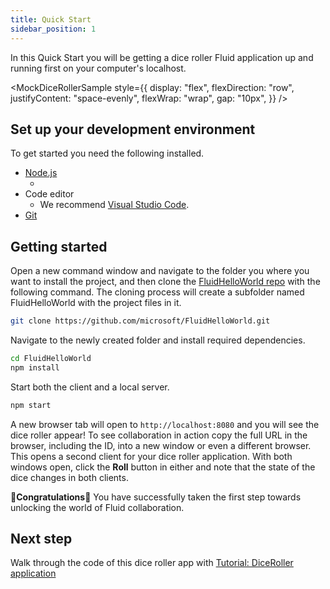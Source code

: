 ```yaml
---
title: Quick Start
sidebar_position: 1
---
```



In this Quick Start you will be getting a dice roller Fluid application up and running first on your computer's
localhost.

<MockDiceRollerSample style={{
  display: "flex",
  flexDirection: "row",
  justifyContent: "space-evenly",
  flexWrap: "wrap",
  gap: "10px",
}} />

## Set up your development environment

To get started you need the following installed.

-   [Node.js](https://nodejs.org/en/download)
    - <NodeVersions />
-   Code editor
    - We recommend [Visual Studio Code](https://code.visualstudio.com/).
-   [Git](https://git-scm.com/downloads)

## Getting started

Open a new command window and navigate to the folder you where you want to install the project, and then clone the
[FluidHelloWorld repo](https://github.com/microsoft/FluidHelloWorld) with the following command. The cloning process
will create a subfolder named FluidHelloWorld with the project files in it.

```bash
git clone https://github.com/microsoft/FluidHelloWorld.git
```

Navigate to the newly created folder and install required dependencies.

```bash
cd FluidHelloWorld
npm install
```

Start both the client and a local server.

```bash
npm start
```

A new browser tab will open to `http://localhost:8080` and you will see the dice roller appear! To see collaboration in
action copy the full URL in the browser, including the ID, into a new window or even a different browser. This opens a
second client for your dice roller application. With both windows open, click the **Roll** button in either and note
that the state of the dice changes in both clients.


🥳**Congratulations**🎉 You have successfully taken the first step towards unlocking the world of Fluid collaboration.

## Next step

Walk through the code of this dice roller app with [Tutorial: DiceRoller application](./tutorial)
